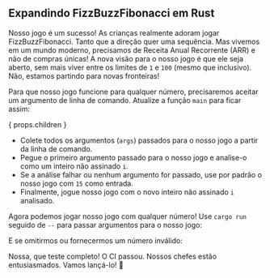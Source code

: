 
## Expandindo FizzBuzzFibonacci em Rust

Nosso jogo é um sucesso! As crianças realmente adoram jogar FizzBuzzFibonacci.
Tanto que a direção quer uma sequência.
Mas vivemos em um mundo moderno, precisamos de Receita Anual Recorrente (ARR) e não de compras únicas!
A nova visão para o nosso jogo é que ele seja aberto, sem mais viver entre os limites de `1` e `100` (mesmo que inclusivo).
Não, estamos partindo para novas fronteiras!

<FizzBuzzFibonacciOpenRules />

Para que nosso jogo funcione para qualquer número, precisaremos aceitar um argumento de linha de comando.
Atualize a função `main` para ficar assim:

{ props.children }

- Colete todos os argumentos (`args`) passados para o nosso jogo a partir da linha de comando.
- Pegue o primeiro argumento passado para o nosso jogo e analise-o como um inteiro não assinado `i`.
- Se a análise falhar ou nenhum argumento for passado, use por padrão o nosso jogo com `15` como entrada.
- Finalmente, jogue nosso jogo com o novo inteiro não assinado `i` analisado.

Agora podemos jogar nosso jogo com qualquer número!
Use `cargo run` seguido de `--` para passar argumentos para o nosso jogo:

<FizzBuzzFibonacciOpenRustOutput />

E se omitirmos ou fornecermos um número inválido:

<FizzBuzzFibonacciOpenRustOutputDefault />

Nossa, que teste completo! O CI passou. Nossos chefes estão entusiasmados.
Vamos lançá-lo! 🚀

